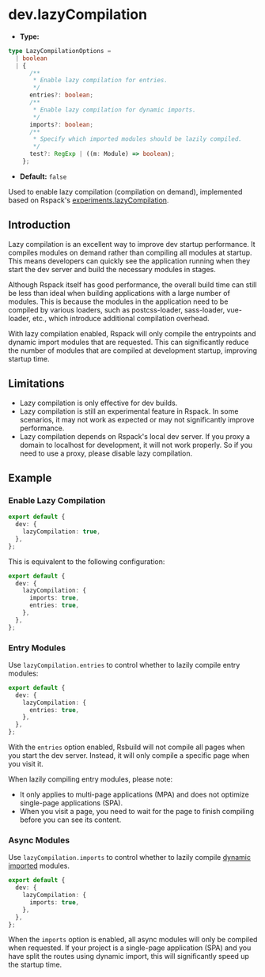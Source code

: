 # dev.lazyCompilation

- **Type:**

```ts
type LazyCompilationOptions =
  | boolean
  | {
      /**
       * Enable lazy compilation for entries.
       */
      entries?: boolean;
      /**
       * Enable lazy compilation for dynamic imports.
       */
      imports?: boolean;
      /**
       * Specify which imported modules should be lazily compiled.
       */
      test?: RegExp | ((m: Module) => boolean);
    };
```

- **Default:** `false`

Used to enable lazy compilation (compilation on demand), implemented based on Rspack's [experiments.lazyCompilation](https://rspack.dev/zh/config/experiments#experimentslazycompilation).

## Introduction

Lazy compilation is an excellent way to improve dev startup performance. It compiles modules on demand rather than compiling all modules at startup. This means developers can quickly see the application running when they start the dev server and build the necessary modules in stages.

Although Rspack itself has good performance, the overall build time can still be less than ideal when building applications with a large number of modules. This is because the modules in the application need to be compiled by various loaders, such as postcss-loader, sass-loader, vue-loader, etc., which introduce additional compilation overhead.

With lazy compilation enabled, Rspack will only compile the entrypoints and dynamic import modules that are requested. This can significantly reduce the number of modules that are compiled at development startup, improving startup time.

## Limitations

- Lazy compilation is only effective for dev builds.
- Lazy compilation is still an experimental feature in Rspack. In some scenarios, it may not work as expected or may not significantly improve performance.
- Lazy compilation depends on Rspack's local dev server. If you proxy a domain to localhost for development, it will not work properly. So if you need to use a proxy, please disable lazy compilation.

## Example

### Enable Lazy Compilation

```ts
export default {
  dev: {
    lazyCompilation: true,
  },
};
```

This is equivalent to the following configuration:

```ts
export default {
  dev: {
    lazyCompilation: {
      imports: true,
      entries: true,
    },
  },
};
```

### Entry Modules

Use `lazyCompilation.entries` to control whether to lazily compile entry modules:

```ts
export default {
  dev: {
    lazyCompilation: {
      entries: true,
    },
  },
};
```

With the `entries` option enabled, Rsbuild will not compile all pages when you start the dev server. Instead, it will only compile a specific page when you visit it.

When lazily compiling entry modules, please note:

- It only applies to multi-page applications (MPA) and does not optimize single-page applications (SPA).
- When you visit a page, you need to wait for the page to finish compiling before you can see its content.

### Async Modules

Use `lazyCompilation.imports` to control whether to lazily compile [dynamic imported](https://developer.mozilla.org/en-US/docs/Web/JavaScript/Reference/Operators/import) modules.

```ts
export default {
  dev: {
    lazyCompilation: {
      imports: true,
    },
  },
};
```

When the `imports` option is enabled, all async modules will only be compiled when requested. If your project is a single-page application (SPA) and you have split the routes using dynamic import, this will significantly speed up the startup time.
